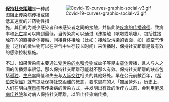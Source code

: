 <div style="float:right;margin-left:0.5em;">
[[File:Covid-19-curves-graphic-social-v3.gif|thumb]]
</div>

'''[[保持社交距離|保持社交距離]]'''是一种試图阻止[[感染|传染病]]传播或降低其速度的非药物性{{tsl|en|infection control|感染控制}}措施，其目的为减少感染者和未感染者之间的接触，并借此使[[传播途径|疾病的传播途径]]、致病率和[[死亡率|死亡率]]可以降到最低。当传染病可以通过飞沫接触（咳嗽或喷嚏）、包括性接触在内的直接身体接触、间接身体接触（比如：接触受污染的表面，如{{tsl|en|fomite|染菌物}}）或[[空气传染病|空气传染]]（这样的微生物可以在空气中生存较长时间）来传播时，保持社交距離是最有效的感染控制措施。

不过，如果传染病主要通过[[粪口传播|受污染的水和食物]]或蚊子等昆虫[[载体_(生物学)|载体]]传播，且人与人之间的传播频率很低，那么保持社交距離可能就不那么有效。保持社交距離的缺点包括[[孤独|孤独]]、[[生产率|生产率]]降低和失去与[[人际交往|人际交往]]相关的其他好处。早在公元前數百年，《[[希伯來聖經|希伯來聖經]]》就有提及保持社交距離的概念，要求患病的人「獨居營外」。历史上，人们在明白[[麻风病|麻风病]]等传染病的传染方式，并发明出有效的治疗方式前，会利用[[漢生病療養院|麻风病疗养院]]和{{tsl|en|lazaretto|检疫站}}对病人保持社交距離，以阻止传染病传播。